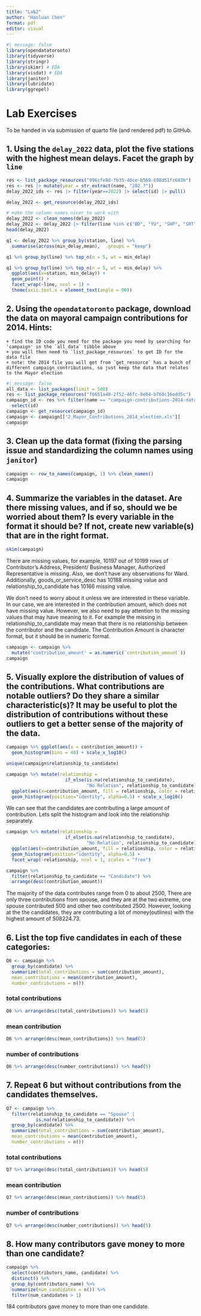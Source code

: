 ```yaml
---
title: "Lab2"
author: "Haoluan Chen"
format: pdf
editor: visual
---
```


```r
#| message: false
library(opendatatoronto)
library(tidyverse)
library(stringr)
library(skimr) # EDA
library(visdat) # EDA
library(janitor)
library(lubridate)
library(ggrepel)
```

# Lab Exercises

To be handed in via submission of quarto file (and rendered pdf) to GitHub.

## 1. Using the `delay_2022` data, plot the five stations with the highest mean delays. Facet the graph by `line`
```r
res <- list_package_resources("996cfe8d-fb35-40ce-b569-698d51fc683b") 
res <- res |> mutate(year = str_extract(name, "202.?"))
delay_2022_ids <- res |> filter(year==2022) |> select(id) |> pull()

delay_2022 <- get_resource(delay_2022_ids)

# make the column names nicer to work with
delay_2022 <- clean_names(delay_2022)
delay_2022 <- delay_2022 |> filter(line %in% c("BD", "YU", "SHP", "SRT"))
head(delay_2022)
```

```r
q1 <- delay_2022 %>% group_by(station, line) %>% 
  summarise(across(min_delay,mean),  .groups = "keep")
```

```r
q1 %>% group_by(line) %>% top_n(n = 5, wt = min_delay)
```


```r
q1 %>% group_by(line) %>% top_n(n = 5, wt = min_delay) %>% 
  ggplot(aes(x=station, min_delay)) + 
  geom_point() + 
  facet_wrap(~line, ncol = 1) + 
  theme(axis.text.x = element_text(angle = 90))
```





## 2. Using the `opendatatoronto` package, download the data on mayoral campaign contributions for 2014. Hints:
    + find the ID code you need for the package you need by searching for 'campaign' in the `all_data` tibble above
    + you will then need to `list_package_resources` to get ID for the data file
    + note: the 2014 file you will get from `get_resource` has a bunch of different campaign contributions, so just keep the data that relates to the Mayor election
    
```r
#| message: false
all_data <- list_packages(limit = 500)
res <- list_package_resources("f6651a40-2f52-46fc-9e04-b760c16edd5c")
campaign_id <- res %>% filter(name == "campaign-contributions-2014-data") %>% 
  select(id)
campaign <- get_resource(campaign_id)
campaign <- campaign[["2_Mayor_Contributions_2014_election.xls"]]
campaign
```
    
## 3. Clean up the data format (fixing the parsing issue and standardizing the column names using `janitor`)
```r
campaign <- row_to_names(campaign, 1) %>% clean_names()
campaign
```

## 4. Summarize the variables in the dataset. Are there missing values, and if so, should we be worried about them? Is every variable in the format it should be? If not, create new variable(s) that are in the right format.
```r
skim(campaign)
```


There are missing values, for example, 10197 out of 10199 rows of Contributor's Address, President/ Business Manager, Authorized Representative is missing. Also, we don't have any observations for Ward. Additionally, goods_or_service_desc has 10188 missing value and relationship_to_candidate has 10166 missing value.

We don't need to worry about it unless we are interested in these variable. In our case, we are interested in the contribution amount, which does not have missing value. However, we also need to pay attention to the missing values that may have meaning to it. For example the missing in relationship_to_candidate may mean that there is no relationship between the contributor and the candidate. The Contribution Amount is character format, but it should be in numeric format.

```r
campaign <- campaign %>% 
  mutate('contribution_amount' = as.numeric(`contribution_amount`))
campaign
```


## 5. Visually explore the distribution of values of the contributions. What contributions are notable outliers? Do they share a similar characteristic(s)? It may be useful to plot the distribution of contributions without these outliers to get a better sense of the majority of the data. 

```r
campaign %>% ggplot(aes(x = contribution_amount)) + 
  geom_histogram(bins = 48) + scale_x_log10()
```


```r
unique(campaign$relationship_to_candidate)
```
```r
campaign %>% mutate(relationship = 
                      if_else(is.na(relationship_to_candidate),
                              "No Relation", relationship_to_candidate)) %>% 
  ggplot(aes(x=contribution_amount, fill = relationship, color = relationship)) + 
  geom_histogram(position="identity", alpha=0.5) + scale_x_log10()
```
We can see that the candidates are contributing a large amount of contribution. Lets split the histogram and look into the relationship separately.

```r
campaign %>% mutate(relationship = 
                      if_else(is.na(relationship_to_candidate),
                              "No Relation", relationship_to_candidate)) %>% 
  ggplot(aes(x=contribution_amount, fill = relationship, color = relationship)) + 
  geom_histogram(position="identity", alpha=0.5) + 
  facet_wrap(~relationship, ncol = 1, scales = "free")

```
```r
campaign %>% 
  filter(relationship_to_candidate == "Candidate") %>% 
  arrange(desc(contribution_amount))
```

The majority of the data contributes range from 0 to about 2500, There are only three contributions from spouse, and they are at the two extreme, one spouse contributed 500 and other two contributed 2500. However, looking at the the candidates, they are contributing a lot of money(outlines) with the highest amount of 508224.73. 

## 6. List the top five candidates in each of these categories:
```r
Q6 <- campaign %>%
  group_by(candidate) %>%
  summarize(total_contributions = sum(contribution_amount),
  mean_contributions = mean(contribution_amount),
  number_contributions = n())
```

### total contributions
```r
Q6 %>% arrange(desc(total_contributions)) %>% head(5)
```
    
### mean contribution
```r
Q6 %>% arrange(desc(mean_contributions)) %>% head(5)
```

### number of contributions
```r
Q6 %>% arrange(desc(number_contributions)) %>% head(5)
```

    
## 7. Repeat 6 but without contributions from the candidates themselves.
```r
Q7 <- campaign %>% 
  filter(relationship_to_candidate == "Spouse" | 
           is.na(relationship_to_candidate)) %>% 
  group_by(candidate) %>%
  summarize(total_contributions = sum(contribution_amount),
  mean_contributions = mean(contribution_amount),
  number_contributions = n())
```
### total contributions
```r
Q7 %>% arrange(desc(total_contributions)) %>% head(5)
```
    
### mean contribution
```r
Q7 %>% arrange(desc(mean_contributions)) %>% head(5)
```

### number of contributions
```r
Q7 %>% arrange(desc(number_contributions)) %>% head(5)
```

## 8. How many contributors gave money to more than one candidate? 
```r
campaign %>%
  select(contributors_name, candidate) %>%
  distinct() %>%
  group_by(contributors_name) %>%
  summarize(num_candidates = n()) %>%
  filter(num_candidates > 1)

```
184 contributors gave money to more than one candidate.
